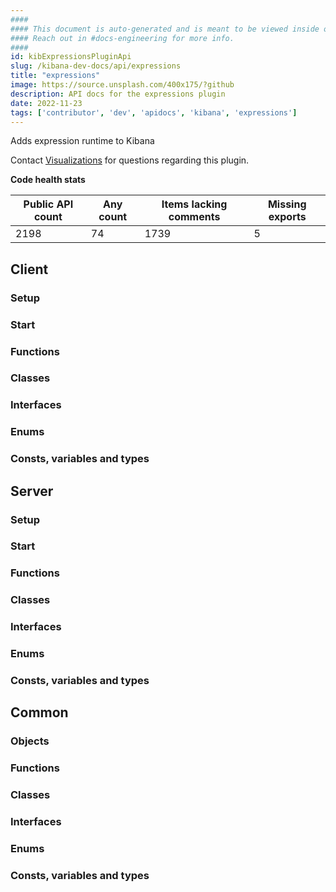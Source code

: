 ```yaml
---
####
#### This document is auto-generated and is meant to be viewed inside our experimental, new docs system.
#### Reach out in #docs-engineering for more info.
####
id: kibExpressionsPluginApi
slug: /kibana-dev-docs/api/expressions
title: "expressions"
image: https://source.unsplash.com/400x175/?github
description: API docs for the expressions plugin
date: 2022-11-23
tags: ['contributor', 'dev', 'apidocs', 'kibana', 'expressions']
---
```


Adds expression runtime to Kibana

Contact [Visualizations](https://github.com/orgs/elastic/teams/kibana-visualizations) for questions regarding this plugin.

**Code health stats**

| Public API count  | Any count | Items lacking comments | Missing exports |
|-------------------|-----------|------------------------|-----------------|
| 2198 | 74 | 1739 | 5 |

## Client

### Setup
<DocDefinitionList data={[expressionsObj.client.setup]}/>

### Start
<DocDefinitionList data={[expressionsObj.client.start]}/>

### Functions
<DocDefinitionList data={expressionsObj.client.functions}/>

### Classes
<DocDefinitionList data={expressionsObj.client.classes}/>

### Interfaces
<DocDefinitionList data={expressionsObj.client.interfaces}/>

### Enums
<DocDefinitionList data={expressionsObj.client.enums}/>

### Consts, variables and types
<DocDefinitionList data={expressionsObj.client.misc}/>

## Server

### Setup
<DocDefinitionList data={[expressionsObj.server.setup]}/>

### Start
<DocDefinitionList data={[expressionsObj.server.start]}/>

### Functions
<DocDefinitionList data={expressionsObj.server.functions}/>

### Classes
<DocDefinitionList data={expressionsObj.server.classes}/>

### Interfaces
<DocDefinitionList data={expressionsObj.server.interfaces}/>

### Enums
<DocDefinitionList data={expressionsObj.server.enums}/>

### Consts, variables and types
<DocDefinitionList data={expressionsObj.server.misc}/>

## Common

### Objects
<DocDefinitionList data={expressionsObj.common.objects}/>

### Functions
<DocDefinitionList data={expressionsObj.common.functions}/>

### Classes
<DocDefinitionList data={expressionsObj.common.classes}/>

### Interfaces
<DocDefinitionList data={expressionsObj.common.interfaces}/>

### Enums
<DocDefinitionList data={expressionsObj.common.enums}/>

### Consts, variables and types
<DocDefinitionList data={expressionsObj.common.misc}/>


